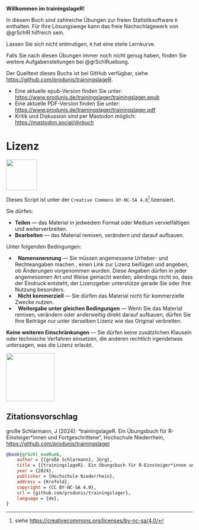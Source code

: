 **Willkommen im trainingslageR!**

In diesem Buch sind zahlreiche Übungen zur freien Statistiksoftware `R` enthalten. Für Ihre Lösungswege kann das freie Nachschlagewerk von @grSchlR hilfreich sein.

Lassen Sie sich nicht entmutigen, `R` hat eine steile Lernkurve.

Falls Sie nach diesen Übungen immer noch nicht genug haben, finden Sie weitere Aufgabenstellungen bei @grSchlRuebung.

Der Quelltext dieses Buchs ist bei GitHub verfügbar, siehe <https://github.com/produnis/trainingslageR>.

- Eine aktuelle epub-Version finden Sie unter: <https://www.produnis.de/trainingslager/trainingslager.epub>
- Eine aktuelle PDF-Version finden Sie unter: <https://www.produnis.de/trainingslager/trainingslager.pdf>
- Kritik und Diskussion sind per Mastodon möglich: <https://mastodon.social/@rbuch>




# Lizenz {.unnumbered}

![](images/ccbyncsa.png){width="2.2cm"}

Dieses Script ist unter der `Creative Commons BY-NC-SA 4.0`[^index-1] lizensiert.

[^index-1]: siehe <https://creativecommons.org/licenses/by-nc-sa/4.0/>

Sie dürfen:

-   **Teilen** — das Material in jedwedem Format oder Medium vervielfältigen und weiterverbreiten.
-   **Bearbeiten** — das Material remixen, verändern und darauf aufbauen.

Unter folgenden Bedingungen:

-   \ccAttribution  **Namensnennung** — Sie müssen angemessene Urheber- und Rechteangaben machen , einen Link zur Lizenz beifügen und angeben, ob Änderungen vorgenommen wurden. Diese Angaben dürfen in jeder angemessenen Art und Weise gemacht werden, allerdings nicht so, dass der Eindruck entsteht, der Lizenzgeber unterstütze gerade Sie oder Ihre Nutzung besonders.
-   \ccNonCommercialEU  **Nicht kommerziell** — Sie dürfen das Material nicht für kommerzielle Zwecke nutzen.
-   \ccShareAlike  **Weitergabe unter gleichen Bedingungen** — Wenn Sie das Material remixen, verändern oder anderweitig direkt darauf aufbauen, dürfen Sie Ihre Beiträge nur unter derselben Lizenz wie das Original verbreiten.

**Keine weiteren Einschränkungen** — Sie dürfen keine zusätzlichen Klauseln oder technische Verfahren einsetzen, die anderen rechtlich irgendetwas untersagen, was die Lizenz erlaubt.

![](images/trainingslageR-hexsticker.png){fig-align="center" width="130"}

::: callout-tip
## **Zitationsvorschlag**

große Schlarmann, J (2024): "trainingslageR. Ein Übungsbuch für R-Einsteiger\*innen und Fortgeschrittene", Hochschule Niederrhein, <https://github.com/produnis/trainingslager>

\scriptsize

``` bibtex
@book{grSchl_exeRueb,
    author = {{große Schlarmann}, Jörg},
    title = {{trainingslageR}. Ein Übungsbuch für R-Einsteiger*innen und Fortgeschrittene},
    year = {2024},
    publisher = {Hochschule Niederrhein},
    address = {Krefeld},
    copyright = {CC BY-NC-SA 4.0},
    url = {github.com/produnis/trainingslager},
    language = {de},
}
```
:::

\normalsize
